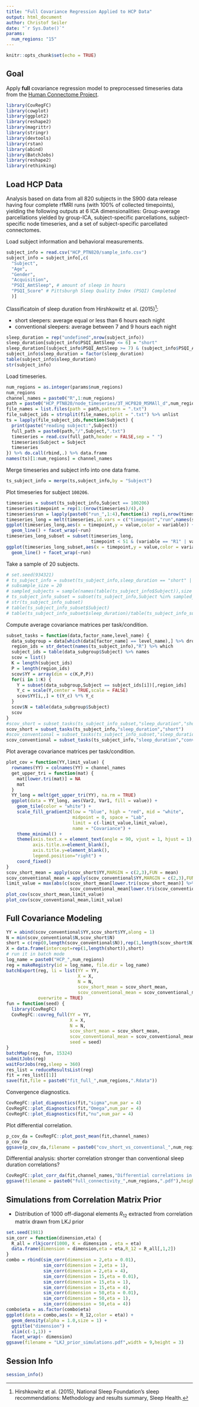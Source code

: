 ```yaml
---
title: "Full Covariance Regression Applied to HCP Data"
output: html_document
author: Christof Seiler
date: "`r Sys.Date()`"
params:
  num_regions: "15"
---
```


```r
knitr::opts_chunk$set(echo = TRUE)
```

## Goal

Apply **full** covariance regression model to preprocessed timeseries data from the [Human Connectome Project](https://db.humanconnectome.org/data/projects/HCP_1200).

```r
library(CovRegFC)
library(cowplot)
library(ggplot2)
library(reshape2)
library(magrittr)
library(stringr)
library(devtools)
library(rstan)
library(abind)
library(BatchJobs)
library(reshape2)
library(rethinking)
```

## Load HCP Data

Analysis based on data from all 820 subjects in the S900 data release having four complete rfMRI runs (with 100% of collected timepoints), yielding the following outputs at 6 ICA dimensionalities: Group-average parcellations yielded by group-ICA, subject-specific parcellations, subject-specific node timeseries, and a set of subject-specific parcellated connectomes. 

Load subject information and behavioral measurements.

```r
subject_info = read.csv("HCP_PTN820/sample_info.csv")
subject_info = subject_info[,c(
  "Subject",
  "Age",
  "Gender",
  "Acquisition",
  "PSQI_AmtSleep", # amount of sleep in hours
  "PSQI_Score" # Pittsburgh Sleep Quality Index (PSQI) Completed
  )] 
```

Classificatoin of sleep duration from Hirshkowitz et al. (2015)^[Hirshkowitz et al. (2015), National Sleep Foundation's sleep recommendations: Methodology and results summary, Sleep Health.]:

* short sleepers: average equal or less than 6 hours each night
* conventional sleepers: average between 7 and 9 hours each night

```r
sleep_duration = rep("undefined",nrow(subject_info))
sleep_duration[subject_info$PSQI_AmtSleep <= 6] = "short"
sleep_duration[(subject_info$PSQI_AmtSleep >= 7) & (subject_info$PSQI_AmtSleep <= 9)] = "conventional"
subject_info$sleep_duration = factor(sleep_duration)
table(subject_info$sleep_duration)
str(subject_info)
```

Load timeseries.

```r
num_regions = as.integer(params$num_regions)
num_regions
channel_names = paste0("R",1:num_regions)
path = paste0("HCP_PTN820/node_timeseries/3T_HCP820_MSMAll_d",num_regions,"_ts2")
file_names = list.files(path = path,pattern = ".txt")
file_subject_ids = strsplit(file_names,split = ".txt") %>% unlist
ts = lapply(file_subject_ids,function(Subject) {
  print(paste("reading subject:",Subject))
  full_path = paste0(path,"/",Subject,".txt")
  timeseries = read.csv(full_path,header = FALSE,sep = " ")
  timeseries$Subject = Subject
  timeseries
}) %>% do.call(rbind,.) %>% data.frame
names(ts)[1:num_regions] = channel_names
```

Merge timeseries and subject info into one data frame.

```r
ts_subject_info = merge(ts,subject_info,by = "Subject")
```

Plot timeseries for subject ``100206``.

```r
timeseries = subset(ts_subject_info,Subject == 100206)
timeseries$timepoint = rep(1:(nrow(timeseries)/4),4)
timeseries$run = lapply(paste0("run_",1:4),function(i) rep(i,nrow(timeseries)/4)) %>% unlist
timeseries_long = melt(timeseries,id.vars = c("timepoint","run",names(subject_info)))
ggplot(timeseries_long,aes(x = timepoint,y = value,color = variable)) + 
  geom_line() + facet_wrap(~run)
timeseries_long_subset = subset(timeseries_long,
                                timepoint < 51 & (variable == "R1" | variable == "R2" | variable == "R3"))
ggplot(timeseries_long_subset,aes(x = timepoint,y = value,color = variable)) + 
  geom_line() + facet_wrap(~run)
```

Take a sample of 20 subjects.

```r
# set.seed(934321)
# ts_subject_info = subset(ts_subject_info,sleep_duration == "short" | sleep_duration == "conventional")
# subsample_size = 20
# sampled_subjects = sample(names(table(ts_subject_info$Subject)),size = subsample_size)
# ts_subject_info_subset = subset(ts_subject_info,Subject %in% sampled_subjects) %>% droplevels
# str(ts_subject_info_subset)
# table(ts_subject_info_subset$Subject)
# table(ts_subject_info_subset$sleep_duration)/table(ts_subject_info_subset$Subject)[1]
```

Compute average covariance matrices per task/condition.

```r
subset_tasks = function(data,factor_name,level_name) {
  data_subgroup = data[which(data[factor_name] == level_name),] %>% droplevels
  region_ids = str_detect(names(ts_subject_info),"R") %>% which
  subject_ids = table(data_subgroup$Subject) %>% names
  scov = list()
  K = length(subject_ids)
  P = length(region_ids)
  scov$YY = array(dim = c(K,P,P))
  for(i in 1:K) {
    Y = subset(data_subgroup,Subject == subject_ids[i])[,region_ids]
    Y_c = scale(Y,center = TRUE,scale = FALSE)
    scov$YY[i,,] = t(Y_c) %*% Y_c
  }
  scov$N = table(data_subgroup$Subject)
  scov
}
#scov_short = subset_tasks(ts_subject_info_subset,"sleep_duration","short")
scov_short = subset_tasks(ts_subject_info,"sleep_duration","short")
#scov_conventional = subset_tasks(ts_subject_info_subset,"sleep_duration","conventional")
scov_conventional = subset_tasks(ts_subject_info,"sleep_duration","conventional")
```

Plot average covariance matrices per task/condition.

```r
plot_cov = function(YY,limit_value) {
  rownames(YY) = colnames(YY) = channel_names
  get_upper_tri = function(mat) {
    mat[lower.tri(mat)] = NA
    mat
  }
  YY_long = melt(get_upper_tri(YY), na.rm = TRUE)
  ggplot(data = YY_long, aes(Var2, Var1, fill = value)) +
    geom_tile(color = "white") +
    scale_fill_gradient2(low = "blue", high = "red", mid = "white",
                         midpoint = 0, space = "Lab",
                         limit = c(-limit_value,limit_value),
                         name = "Covariance") +
    theme_minimal() +
    theme(axis.text.x = element_text(angle = 90, vjust = 1, hjust = 1),
          axis.title.x=element_blank(),
          axis.title.y=element_blank(),
          legend.position="right") +
    coord_fixed()
}
scov_short_mean = apply(scov_short$YY,MARGIN = c(2,3),FUN = mean)
scov_conventional_mean = apply(scov_conventional$YY,MARGIN = c(2,3),FUN = mean)
limit_value = max(abs(c(scov_short_mean[lower.tri(scov_short_mean)] %>% abs %>% max,
                        scov_conventional_mean[lower.tri(scov_conventional_mean)] %>% abs %>% max)))
plot_cov(scov_short_mean,limit_value)
plot_cov(scov_conventional_mean,limit_value)
```

## Full Covariance Modeling

```r
YY = abind(scov_conventional$YY,scov_short$YY,along = 1)
N = min(scov_conventional$N,scov_short$N)
short = c(rep(0,length(scov_conventional$N)),rep(1,length(scov_short$N)))
X = data.frame(intercept=rep(1,length(short)),short)
# run it in batch mode
log_name = paste0("HCP_",num_regions)
reg = makeRegistry(id = log_name, file.dir = log_name)
batchExport(reg, li = list(YY = YY,
                           X = X,
                           N = N,
                           scov_short_mean = scov_short_mean,
                           scov_conventional_mean = scov_conventional_mean),
            overwrite = TRUE)
fun = function(seed) {
  library(CovRegFC)
  CovRegFC::covreg_full(YY = YY,
                        X = X,
                        N = N,
                        scov_short_mean = scov_short_mean,
                        scov_conventional_mean = scov_conventional_mean,
                        seed = seed)
}
batchMap(reg, fun, 15324)
submitJobs(reg)
waitForJobs(reg,sleep = 360)
res_list = reduceResultsList(reg)
fit = res_list[[1]]
save(fit,file = paste0("fit_full_",num_regions,".Rdata"))
```

Convergence diagnostics.

```r
CovRegFC::plot_diagnostics(fit,"sigma",num_par = 4)
CovRegFC::plot_diagnostics(fit,"Omega",num_par = 4)
CovRegFC::plot_diagnostics(fit,"nu",num_par = 4)
```

Plot differential correlation.

```r
p_cov_da = CovRegFC::plot_post_mean(fit,channel_names)
p_cov_da
ggsave(p_cov_da,filename = paste0("cov_short_vs_conventional_",num_regions,".pdf"),height = 4,width = 6)
```

Differential analysis: shorter correlation stronger than conventional sleep duration correlations?

```r
CovRegFC::plot_corr_da(fit,channel_names,"Differential correlations in short vs. conventional")
ggsave(filename = paste0("full_connectivity_",num_regions,".pdf"),height = 4,width = 5)
```

## Simulations from Correlation Matrix Prior

* Distribution of $1000$ off-diagonal elements $R_{12}$ extracted from correlation matrix drawn from LKJ prior

```r
set.seed(1981)
sim_corr = function(dimension,eta) {
  R_all = rlkjcorr(1000, K = dimension , eta = eta)
  data.frame(dimension = dimension,eta = eta,R_12 = R_all[,1,2])
}
combo = rbind(sim_corr(dimension = 2,eta = 0.01),
              sim_corr(dimension = 2,eta = 1),
              sim_corr(dimension = 2,eta = 4),
              sim_corr(dimension = 15,eta = 0.01),
              sim_corr(dimension = 15,eta = 1),
              sim_corr(dimension = 15,eta = 4),
              sim_corr(dimension = 50,eta = 0.01),
              sim_corr(dimension = 50,eta = 1),
              sim_corr(dimension = 50,eta = 4))
combo$eta = as.factor(combo$eta)
ggplot(data = combo,aes(x = R_12,color = eta)) +
  geom_density(alpha = 1.0,size = 1) +
  ggtitle("dimension") +
  xlim(c(-1,1)) + 
  facet_wrap(~ dimension)
ggsave(filename = "LKJ_prior_simulations.pdf",width = 9,height = 3)
```

## Session Info

```r
session_info()
```
